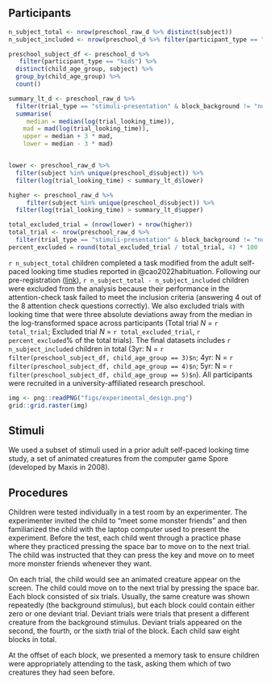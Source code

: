 ## Participants 

```r
n_subject_total <- nrow(preschool_raw_d %>% distinct(subject))
n_subject_included <- nrow(preschool_d %>% filter(participant_type == "kids") %>% distinct(subject))

preschool_subject_df <- preschool_d %>% 
   filter(participant_type == "kids") %>% 
  distinct(child_age_group, subject) %>% 
  group_by(child_age_group) %>% 
  count()
```


```r
summary_lt_d <- preschool_raw_d %>% 
  filter(trial_type == "stimuli-presentation" & block_background != "null") %>% 
  summarise(
     median = median(log(trial_looking_time)),
    mad = mad(log(trial_looking_time)), 
    upper = median + 3 * mad, 
    lower = median - 3 * mad) 


lower <- preschool_raw_d %>% 
  filter(subject %in% unique(preschool_d$subject)) %>% 
  filter(log(trial_looking_time) < summary_lt_d$lower)

higher <- preschool_raw_d %>% 
     filter(subject %in% unique(preschool_d$subject)) %>% 
  filter(log(trial_looking_time) > summary_lt_d$upper)

total_excluded_trial = (nrow(lower) + nrow(higher))
total_trial <- nrow(preschool_raw_d %>% 
  filter(trial_type == "stimuli-presentation" & block_background != "null"))
percent_excluded = round(total_excluded_trial / total_trial, 4) * 100

```


`r n_subject_total` children completed a task modified from the adult self-paced looking time studies reported in @cao2022habituation. Following our pre-registration ([link](https://aspredicted.org/blind.php?x=5WQ_YQH)), `r n_subject_total - n_subject_included` children were excluded from the analysis because their performance in the attention-check task failed to meet the inclusion criteria (answering 4 out of the 8 attention check questions correctly). We also excluded trials with looking time that were three absolute deviations away from the median in the log-transformed space across participants (Total trial *N* = `r total_trial`; Excluded trial *N* = `r total_excluded_trial`, `r percent_excluded`% of the total trials). The final datasets includes `r n_subject_included` children in total (3yr: N = `r filter(preschool_subject_df, child_age_group == 3)$n`; 4yr: N = `r filter(preschool_subject_df, child_age_group == 4)$n`; 5yr: N = `r filter(preschool_subject_df, child_age_group == 5)$n`). All participants were recruited in a university-affiliated research preschool. 

```r
img <- png::readPNG("figs/experimental_design.png")
grid::grid.raster(img)
```

## Stimuli 

We used a subset of stimuli used in a prior adult self-paced looking time study, a set of animated creatures from the computer game Spore (developed by Maxis in 2008). 

## Procedures 

Children were tested individually in a test room by an experimenter. The
experimenter invited the child to "meet some monster friends" and then
familiarized the child with the laptop computer used to present the
experiment. Before the test, each child went through a practice phase
where they practiced pressing the space bar to move on to the next
trial. The child was instructed that they can press the key and move on
to meet more monster friends whenever they want.


On each trial, the child would see an animated creature appear on the
screen. The child could move on to the next trial by pressing the space
bar. Each block consisted of six trials. Usually, the same creature was shown repeatedly (the background stimulus), but each block could
contain either zero or one deviant trial. Deviant trials were trials
that present a different creature from the background stimulus. Deviant
trials appeared on the second, the fourth, or the sixth trial of the
block. Each child saw eight blocks in total.

At the offset of each block, we presented a memory task to ensure
children were appropriately attending to the task, asking them which of
two creatures they had seen before.

